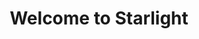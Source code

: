 ---
title: Welcome to Starlight
description: Get started building your docs site with Starlight.
template: splash
hero:
  title: |
    Welcome to
    <span
      class="font-black text-transparent
        bg-clip-text bg-gradient-to-b
        from-accent-700 to-accent-400
        dark:from-accent-500 dark:to-accent-200"
    >
      Bilguun's Docs
    </span>
  tagline: This is an Bilguun's documentation site built with Starlight.
  actions:
    - text: Go to Docs
      link: /templates/customized-react
      icon: right-arrow
      variant: primary
---